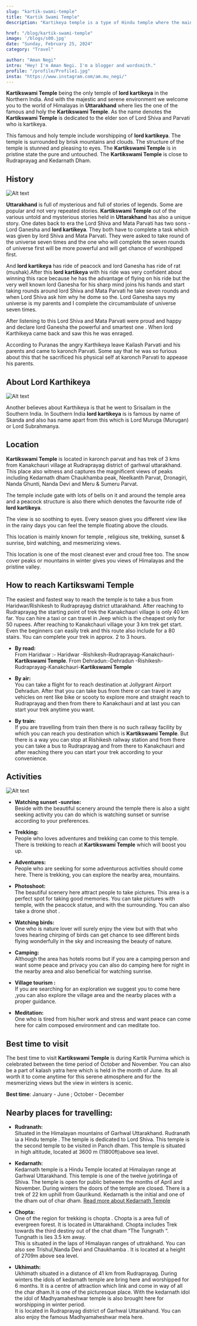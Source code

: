 ```yaml
---
slug: "kartik-swami-temple"
title: "Kartik Swami Temple"
description: "Kartikeya temple is a type of Hindu temple where the main deity is Lord Kartikeya, one of the sons of prime Hindu deities Lord Shiva and Goddess Parvati."

href: "/blog/kartik-swami-temple"
image: '/blogs/s00.jpg'
date: "Sunday, February 25, 2024"
category: "Travel"

author: "Aman Negi"
intro: "Hey! I'm Aman Negi. I'm a blogger and wordsmith."
profile: "/profile/Profile1.jpg"
insta: "https://www.instagram.com/am.mu_negi/"
---
```


**Kartikswami Temple** being the only temple of **lord kartikeya** in the Northern India. And with the majestic and serene environment we welcome you to the world of Himalayas in **Uttarakhand** where lies the one of the famous and holy the **Kartikswami Temple**. As the name denotes the **Kartikswami Temple** is dedicated to the elder son of Lord Shiva and Parvati who is kartikeya.

This famous and holy temple include worshipping of **lord kartikeya**. The temple is surrounded by brisk mountains and clouds. The structure of the temple is stunned and pleasing to eyes. The **Kartikswami Temple** is in pristine state the pure and  untouched. The **Kartikswami Temple** is close to Rudraprayag and Kedarnath Dham.

## History

![Alt text](/blogs/s01.jpg "kartik Swami")

**Uttarakhand** is full of mysterious and full of stories of legends. Some are popular and not very repeated stories.
**Kartikswami Temple** out of the various untold and mysterious stories held in **Uttarakhand** has also a unique story. One dates back to era the Lord Shiva and Mata Parvati has two sons - Lord Ganesha and **lord kartikeya**. They both have to complete a task which was given by lord Shiva and Mata Parvati. They were asked to take round of the universe seven times and the one who will complete the seven rounds of universe first will be more powerful and will get chance of worshipped first. 

And **lord kartikeya** has ride of peacock and lord Ganesha has ride of rat (mushak).After this **lord kartikeya** with his ride was very confident about winning this race because he has the advantage of flying on his ride but the very well known lord Ganesha for his sharp mind joins his hands and start taking rounds around lord Shiva and Mata Parvati he take seven rounds and when Lord Shiva ask him why he dome so the. Lord Ganesha says my universe is my parents and I complete the circumambulate of universe seven times. 

After listening to this Lord Shiva and Mata Parvati were proud and happy and declare lord Ganesha the powerful and smartest one . When lord Karthikeya came back and saw this he was enraged.

According to Puranas the angry Karthikeya leave Kailash Parvati and his parents and came to karonch Parvati. Some say that he was so furious about this that he sacrificed his physical self at karonch Parvati to appease his parents.

## About Lord Karthikeya

![Alt text](/blogs/s03.jpg "kartik Swami")

Another believes about Karthikeya is that he went to Srisailam in the Southern India. In Southern India **lord kartikeya** is is famous by name of Skanda and also has name apart from this which is Lord Muruga (Murugan) or Lord Subrahmanya.

## Location
**Kartikswami Temple** is located in karonch parvat and has trek of 3 kms from Kanakchauri village at Rudraprayag district of garhwal uttarakhand. This place also witness and captures the magnificent views of peaks including Kedarnath dham Chaukhamba peak, Neelkanth Parvat, Dronagiri, Nanda Ghunti, Nanda Devi and Meru & Sumeru Parvat.

The temple include gate with lots of bells on it and around the temple area and a peacock structure is also there which denotes the favourite ride of **lord kartikeya**.

The view is so soothing to eyes. Every season gives you different view like in the rainy days you can feel the temple floating above the clouds.

This location is mainly known for temple , religious site, trekking, sunset & sunrise, bird watching, and mesmerizing views.

This location is one of the most cleanest ever and croud free too.
The snow cover peaks or mountains in winter gives you views of Himalayas and the pristine valley.

## How to reach Kartikswami Temple
The easiest and fastest way to reach the temple is to take a bus from Haridwar/Rishikesh to Rudraprayag district uttarakhand. After reaching to Rudraprayag the starting point of trek the Kanakchauri village is only 40 km far. You can hire a taxi or can travel in Jeep which is the cheapest only for 50 rupees.
After reaching to Kanakchauri village your 3 km trek get start. Even the beginners can easily trek and this route also include for a 80 stairs. You can complete your trek in approx. 2 to 3 hours.
* **By road:**<br/>
From Haridwar :- Haridwar -Rishikesh-Rudraprayag-Kanakchauri-**Kartikswami Temple**.
From Dehradun:-Dehradun -Rishikesh-Rudraprayag-Kanakchauri-**Kartikswami Temple**
* **By air:** <br/>
You can take a flight for to reach destination at Jollygrant Airport Dehradun. After that you can take bus from there or can travel in any vehicles on rent like bike or scooty to explore more and straight reach to Rudraprayag and then from there to Kanakchauri and at last you can start your trek anytime you want.

* **By train:**<br/>
If you are travelling from train then there is no such railway facility by which you can reach you destination which is **Kartikswami Temple**. But there is a way you can stop at Rishikesh railway station and from there you can take a bus to Rudraprayag and from there to Kanakchauri and after reaching there you can start your trek according to your convenience.

## Activities

![Alt text](/blogs/s04.jpg "kartik Swami")

* **Watching sunset -sunrise:**<br/>
 Beside with the beautiful scenery around the temple there is also a sight seeking activity you can do which is watching sunset or sunrise according to your preferences.

* **Trekking:**<br/>
People who loves adventures and trekking can come to this temple. There is trekking to reach at **Kartikswami Temple** which will boost you up.

* **Adventures:**<br/> 
People who are seeking for some adventurous activities should come here. There is trekking, you can explore the nearby area, mountains.

* **Photoshoot:**<br/>
The beautiful scenery here attract people to take pictures. This area is a perfect spot for taking good memories. You can take pictures with temple, with the peacock statue, and with the surrounding. You can also take a drone shot .

* **Watching birds:**<br/>One who is nature lover will surely enjoy the view but with that who !oves hearing chirping of birds can get chance to see different birds flying wonderfully in the sky and increasing the beauty of nature.

* **Camping:**<br/> 
Although the area has hotels rooms but if you are a camping person and want some peace and privacy you can also do camping here for night in the nearby area and also beneficial for watching sunrise.

* **Village tourism :**<br/>
If you are searching for an exploration we suggest you to come here ,you can also explore the village area and the nearby places with a proper guidance.

* **Meditation:**<br/>
One who is tired from his/her work and stress and want peace can come here for calm composed environment and can meditate too.


## Best time to visit

The best time to visit **Kartikswami Temple** is during Kartik Purnima which is celebrated between the time period of October and November. You can also be a part of kalash yatra here which is held in the month of June. Its all worth it to come anytime for this serene atmosphere and for the mesmerizing views but the view in winters is scenic.

**Best time**: January - June ; October - December 

## Nearby places for travelling:

* **Rudranath:** <br/> 
Situated in the Himalayan mountains of Garhwal Uttarakhand. Rudranath ia a Hindu temple . The temple is dedicated to Lord Shiva. This temple is the second temple to be visited in Panch dham. This temple is situated in high altitude, located at 3600 m (11800ft)above sea level. 

* **Kedarnath:** <br/>
Kedarnath temple is a Hindu Temple located at Himalayan range at Garhwal Uttarakhand. This temple is one of the twelve jyotirlinga of Shiva.  The temple is open for public between the months of April and November. During winters the doors of the temple are closed. There is a trek of 22 km uphill from Gaurikund. Kedarnath is the initial and one of the dham out of char dham. <a href="https://www.anjaanbackpackers.com/blog/kedarnath-temple" target="_blank" className="text-blue-600">Read more about Kedarnath Temple</a>

* **Chopta:** <br/> 
One of the region for trekking is chopta . Chopta is a area full of evergreen forest. It is located in Uttarakhand. Chopta includes Trek towards the third destiny out of the chat dham “The Tungnath “. Tungnath is lies 3.5 km away. <br/> 
This is situated in the laps of Himalayan ranges of uttrakhand. You can also see Trishul,Nanda Devi and Chaukhamba . It is located at a height of 2709m above sea level.

* **Ukhimath:** <br/> 
Ukhimath situated in a distance of 41 km from Rudraprayag. During winters the idols of kedarnath temple are bring here and worshipped for 6 months. It is a centre of attraction which link and come in way of all the char dham.It is one of the picturesque place. With the kedarnath idol the idol of Madhyamaheshwar temple is also brought here for worshipping in winter period. <br/> 
It is located in Rudraprayag district of Garhwal Uttarakhand. You can also enjoy the famous Madhyamaheshwar mela here.



